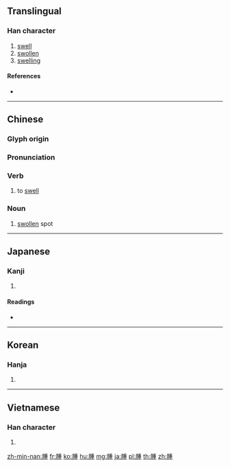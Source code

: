 {{character info/new}}
{{also|肿}}
==Translingual==

===Han character===
{{Han char|rn=130|rad=肉|as=09|sn=13|four=72214|canj=BHJG}}

# [[swell]]
# [[swollen]]
# [[swelling]]

====References====
* {{Han ref|kx=0989.050|dkj=29697|dj=1441.090|hdz=32096.150|uh=816B|ud=33131|bh=B87E|bd=47230}}

----

==Chinese==
{{zh-forms|s=肿}}

===Glyph origin===
{{Han etym}}

===Pronunciation===
{{zh-pron
|m=zhǒng
|c=zung2
|h=pfs=chúng
|md=
|mn=qz,xm,zz:chióng/qz,tw,xm,zz:chéng
|mn_note=chióng - literary; chéng - vernacular
|w=
|mc=y
|oc=y
|cat=n,v
}}

===Verb===
{{zh-verb}}

# to [[swell]]

===Noun===
{{zh-noun}}

# [[swollen]] spot

----

==Japanese==

===Kanji===
{{ja-kanji|grade=|rs=肉09}}

# {{defn|lang=ja|sort=肉09}}

====Readings====
* {{ja-readings|goon=[[しゅ]] (shu)|kanon=[[しょう]] (shō)|kun=[[はれる]] (hareru), [[はれもの]] (haremono)|nanori=}}

----

==Korean==

===Hanja===
{{ko-hanja|hangeul=종|eumhun=|rv=jong|mr=chong|y=cong}}

# {{defn|lang=ko|sort=肉09}}

----

==Vietnamese==

===Han character===
{{vi-hantu|[[thũng]], [[sũng]], [[thõng]], [[thủng]], [[thuỗn]], [[sõng]]|rs=肉09}}

# {{defn|lang=vi|sort=肉09}}

[[zh-min-nan:腫]]
[[fr:腫]]
[[ko:腫]]
[[hu:腫]]
[[mg:腫]]
[[ja:腫]]
[[pl:腫]]
[[th:腫]]
[[zh:腫]]